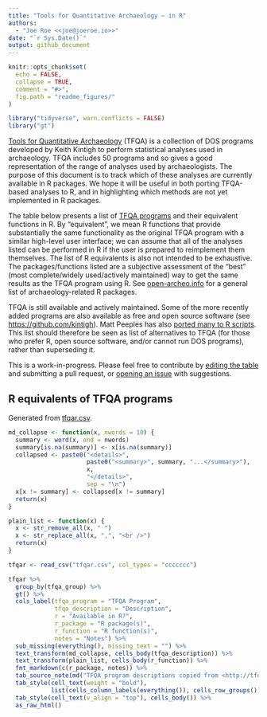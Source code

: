 ```yaml
---
title: "Tools for Quantitative Archaeology – in R"
authors:
  - "Joe Roe <<joe@joeroe.io>>"
date: "`r Sys.Date()`"
output: github_document
---
```


<!-- Generated from README.Rmd -->

```r
knitr::opts_chunk$set(
  echo = FALSE,
  collapse = TRUE,
  comment = "#>",
  fig.path = "readme_figures/"
)

library("tidyverse", warn.conflicts = FALSE)
library("gt")
```

[Tools for Quantitative Archaeology](http://tfqa.com) (TFQA) is a collection of DOS programs developed by Keith Kintigh to perform statistical analyses used in archaeology.
TFQA includes 50 programs and so gives a good representation of the range of analyses used by archaeologists.
The purpose of this document is to track which of these analyses are currently available in R packages.
We hope it will be useful in both porting TFQA-based analyses to R, and in highlighting which methods are not yet implemented in R packages.

The table below presents a list of [TFQA programs](http://tfqa.com/programs.htm) and their equivalent functions in R.
By "equivalent", we mean R functions that provide substantially the same functionality as the original TFQA program with a similar high-level user interface; 
we can assume that all of the analyses listed can be performed in R if the user is prepared to reimplement them themselves. 
The list of R equivalents is also not intended to be exhaustive.
The packages/functions listed are a subjective assessment of the "best" (most complete/widely used/actively maintained) way to get the same results as the TFQA program using R.
See [open-archeo.info](http://open-archaeo.info/) for a general list of archaeology-related R packages.

TFQA is still available and actively maintained.
Some of the more recently added programs are also available as free and open source software (see <https://github.com/kintigh>).
Matt Peeples has also [ported many to R scripts](https://mattpeeples.net/?page_id=656).
This list should therefore be seen as list of alternatives to TFQA (for those who prefer R, open source software, and/or cannot run DOS programs), rather than superseding it.

This is a work-in-progress.
Please feel free to contribute by [editing the table](/sslarch/tfqar/blob/main/tfqar.csv) and submitting a pull request, or [opening an issue](/sslarch/tfqar/issues) with suggestions.

## R equivalents of TFQA programs

Generated from [tfqar.csv](/sslarch/tfqar/blob/main/tfqar.csv).

```r
md_collapse <- function(x, nwords = 10) {
  summary <- word(x, end = nwords)
  summary[is.na(summary)] <- x[is.na(summary)]
  collapsed <- paste0("<details>",
                      paste0("<summary>", summary, "...</summary>"),
                      x,
                      "</details>",
                      sep = "\n")
  x[x != summary] <- collapsed[x != summary]
  return(x)
}

plain_list <- function(x) {
  x <- str_remove_all(x, " ")
  x <- str_replace_all(x, ",", "<br />")
  return(x)
}
```

```r
tfqar <- read_csv("tfqar.csv", col_types = "ccccccc")

tfqar %>% 
  group_by(tfqa_group) %>% 
  gt() %>% 
  cols_label(tfqa_program = "TFQA Program",
             tfqa_description = "Description",
             r = "Available in R?",
             r_package = "R package(s)",
             r_function = "R function(s)",
             notes = "Notes") %>% 
  sub_missing(everything(), missing_text = "") %>% 
  text_transform(md_collapse, cells_body(tfqa_description)) %>% 
  text_transform(plain_list, cells_body(r_function)) %>% 
  fmt_markdown(c(r_package, notes)) %>% 
  tab_source_note(md("TFQA program descriptions copied from <http://tfqa.com/programs.htm>")) %>% 
  tab_style(cell_text(weight = "bold"), 
            list(cells_column_labels(everything()), cells_row_groups())) %>%
  tab_style(cell_text(v_align = "top"), cells_body()) %>%
  as_raw_html()
```